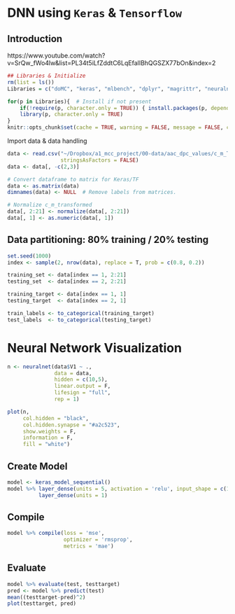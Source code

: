 # DNN using `Keras` & `Tensorflow`

## Introduction
https://www.youtube.com/watch?v=SrQw_fWo4lw&list=PL34t5iLfZddtC6LqEfalIBhQGSZX77bOn&index=2

```r
## Libraries & Initialize
rm(list = ls())
Libraries = c("doMC", "keras", "mlbench", "dplyr", "magrittr", "neuralnet")

for(p in Libraries){  # Install if not present
    if(!require(p, character.only = TRUE)) { install.packages(p, dependencies = TRUE) }
    library(p, character.only = TRUE)
}
knitr::opts_chunk$set(cache = TRUE, warning = FALSE, message = FALSE, cache.lazy = FALSE)
```

Import data & data handling
```r
data <- read.csv("~/Dropbox/a1_mcc_project/00-data/aac_dpc_values/c_m_TRANSFORMED.csv",
                 stringsAsFactors = FALSE)
data <- data[, -c(2,3)]

# Convert dataframe to matrix for Keras/TF
data <- as.matrix(data)
dimnames(data) <- NULL  # Remove labels from matrices.

# Normalize c_m_transformed
data[, 2:21] <- normalize(data[, 2:21])
data[, 1] <- as.numeric(data[, 1])
```

## Data partitioning: 80% training / 20% testing  
```r
set.seed(1000)
index <- sample(2, nrow(data), replace = T, prob = c(0.8, 0.2))

training_set <- data[index == 1, 2:21]
testing_set  <- data[index == 2, 2:21]

training_target <- data[index == 1, 1]
testing_target  <- data[index == 2, 1]

train_labels <- to_categorical(training_target)
test_labels  <- to_categorical(testing_target)
```

# Neural Network Visualization
```r
n <- neuralnet(data$V1 ~ .,
               data = data,
               hidden = c(10,5),
               linear.output = F,
               lifesign = "full",
               rep = 1)
```

```r
plot(n,
     col.hidden = "black",
     col.hidden.synapse = "#a2c523",
     show.weights = F,
     information = F,
     fill = "white")
```

## Create Model
```r
model <- keras_model_sequential()
model %>% layer_dense(units = 5, activation = 'relu', input_shape = c(13)) %>%
          layer_dense(units = 1)
```

## Compile
```r
model %>% compile(loss = 'mse',
                  optimizer = 'rmsprop',
                  metrics = 'mae')
```

## Evaluate
```r
model %>% evaluate(test, testtarget)
pred <- model %>% predict(test)
mean((testtarget-pred)^2)
plot(testtarget, pred)
```




